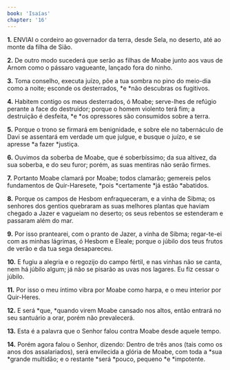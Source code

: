 ```yaml
---
book: 'Isaías'
chapter: '16'
---
```


**1.** ENVIAI o cordeiro ao governador da terra, desde Sela, no deserto, até ao monte da filha de Sião.

**2.** De outro modo sucederá que serão as filhas de Moabe junto aos vaus de Arnom como o pássaro vagueante, lançado fora do ninho.

**3.** Toma conselho, executa juízo, põe a tua sombra no pino do meio-dia como a noite; esconde os desterrados, *e *não descubras os fugitivos.

**4.** Habitem contigo os meus desterrados, ó Moabe; serve-lhes de refúgio perante a face do destruidor; porque o homem violento terá fim; a destruição é desfeita, *e *os opressores são consumidos sobre a terra.

**5.** Porque o trono se firmará em benignidade, e sobre ele no tabernáculo de Davi se assentará em verdade um que julgue, e busque o juízo, e se apresse *a fazer *justiça.

**6.** Ouvimos da soberba de Moabe, que é soberbíssimo; da sua altivez, da sua soberba, e do seu furor; porém, as suas mentiras não serão firmes.

**7.** Portanto Moabe clamará por Moabe; todos clamarão; gemereis pelos fundamentos de Quir-Haresete, *pois *certamente *já estão *abatidos.

**8.** Porque os campos de Hesbom enfraqueceram, e a vinha de Sibma; os senhores dos gentios quebraram as suas melhores plantas que haviam chegado a Jazer e vagueiam no deserto; os seus rebentos se estenderam e passaram além do mar.

**9.** Por isso prantearei, com o pranto de Jazer, a vinha de Sibma; regar-te-ei com as minhas lágrimas, ó Hesbom e Eleale; porque o júbilo dos teus frutos de verão e da tua sega desapareceu.

**10.** E fugiu a alegria e o regozijo do campo fértil, e nas vinhas não se canta, nem há júbilo algum; já não se pisarão as uvas nos lagares. Eu fiz cessar o júbilo.

**11.** Por isso o meu íntimo vibra por Moabe como harpa, e o meu interior por Quir-Heres.

**12.** E será *que, *quando virem Moabe cansado nos altos, então entrará no seu santuário a orar, porém não prevalecerá.

**13.** Esta é a palavra que o Senhor falou contra Moabe desde aquele tempo.

**14.** Porém agora falou o Senhor, dizendo: Dentro de três anos (tais como os anos dos assalariados), será envilecida a glória de Moabe, com toda a *sua *grande multidão; e o restante *será *pouco, pequeno *e *impotente.